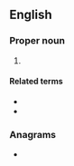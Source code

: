==English==

===Proper noun===
{{en-proper noun}}

# {{abbreviation of|{{w|Total Access Communication System}}|lang=en}}

====Related terms====
* {{l|en|ETACS}}
* {{l|en|mobile phone}}

===Anagrams===
* {{anagrams|en|ACTs|ATCs|ATSC|Acts|Cast|Cats|STCA|TCAS|TCAs|TSCA|acts|cast|cats|scat}}